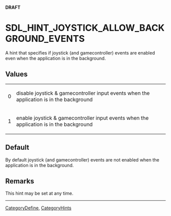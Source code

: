 <span color="red">'''DRAFT'''</span>

<!-- #*^*^*^*^*See http://wiki.libsdl.org/moin.cgi/SGEnumerations for details on editing this page*^*^*^*^* -->


= SDL_HINT_JOYSTICK_ALLOW_BACKGROUND_EVENTS =
A hint that specifies if joystick (and gamecontroller) events are enabled even when the application is in the background.




== Values ==
{|
|0
|disable joystick & gamecontroller input events when the application is in the background
|-
|1
|enable joystick & gamecontroller input events when the application is in the background
|}


== Default ==
By default joystick (and gamecontroller) events are not enabled when the application is in the background.



== Remarks ==
This hint may be set at any time.

----
[[CategoryDefine]], [[CategoryHints]]
<!-- #See the Style Guide for instructions on editing the footer. -->
